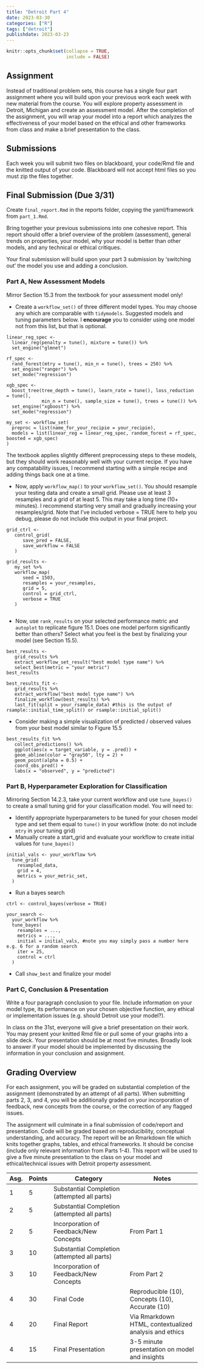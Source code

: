 ```yaml
---
title: "Detroit Part 4"
date: 2023-03-30
categories: ["R"]
tags: ["detroit"]
publishdate: 2023-03-23
---
```


```r
knitr::opts_chunk$set(collapse = TRUE,
                      include = FALSE)
```

## Assignment

Instead of traditional problem sets, this course has a single four part assignment where you will build upon your previous work each week with new material from the course. You will explore property assessment in Detroit, Michigan and create an assessment model. After the completion of the assignment, you will wrap your model into a report which analyzes the effectiveness of your model based on the ethical and other frameworks from class and make a brief presentation to the class.

## Submissions

Each week you will submit two files on blackboard, your code/Rmd file and the knitted output of your code. Blackboard will not accept html files so you must zip the files together.

## Final Submission (Due 3/31)

Create `final_report.Rmd` in the reports folder, copying the yaml/framework from `part_1.Rmd`.

Bring together your previous submissions into one cohesive report. This report should offer a brief overview of the problem (assessment), general trends on properties, your model, why your model is better than other models, and any technical or ethical critiques. 

Your final submission will build upon your part 3 submission by 'switching out' the model you use and adding a conclusion.

### Part A, New Assessment Models

Mirror Section 15.3 from the textbook for your assessment model only!
  
  - Create a `workflow_set()` of three different model types. You may choose any which are comparable with `tidymodels`. Suggested models and tuning parameters below. I **encourage** you to consider using one model not from this list, but that is optional.

```
linear_reg_spec <- 
  linear_reg(penalty = tune(), mixture = tune()) %>% 
  set_engine("glmnet")

rf_spec <- 
  rand_forest(mtry = tune(), min_n = tune(), trees = 250) %>% 
  set_engine("ranger") %>% 
  set_mode("regression")

xgb_spec <- 
  boost_tree(tree_depth = tune(), learn_rate = tune(), loss_reduction = tune(), 
             min_n = tune(), sample_size = tune(), trees = tune()) %>% 
  set_engine("xgboost") %>% 
  set_mode("regression")

my_set <- workflow_set(
  preproc = list(name_for_your_recipie = your_recipie),
  models = list(linear_reg = linear_reg_spec, random_forest = rf_spec, boosted = xgb_spec)
)
```

The textbook applies slightly different preprocessing steps to these models, but they should work reasonably well with your current recipe. If you have any compatability issues, I recommend starting with a simple recipe and adding things back one at a time.

- Now, apply `workflow_map()` to your `workflow_set()`. You should resample your testing data and create a small grid. Please use at least 3 resamples and a grid of at least 5. This may take a long time (10+ minutes). I recommend starting very small and gradually increasing your resamples/grid. Note that I've included verbose = TRUE here to help you debug, please do not include this output in your final project.

```
grid_ctrl <-
   control_grid(
      save_pred = FALSE,
      save_workflow = FALSE
   )

grid_results <-
   my_set %>%
   workflow_map(
      seed = 1503,
      resamples = your_resamples,
      grid = 5,
      control = grid_ctrl,
      verbose = TRUE
   )
   
```

- Now, use `rank_results` on your selected performance metric and `autoplot` to replicate figure 15.1. Does one model perform significantly better than others? Select what you feel is the best by finalizing your model (see Section 15.5).

```
best_results <- 
   grid_results %>% 
   extract_workflow_set_result("best model type name") %>% 
   select_best(metric = "your metric")
best_results

best_results_fit <- 
   grid_results %>% 
   extract_workflow("best model type name") %>% 
   finalize_workflow(best_results) %>% 
   last_fit(split = your_rsample_data) #this is the output of rsample::initial_time_split() or rsample::initial_split()
```

- Consider making a simple visualization of predicted / observed values from your best model similar to Figure 15.5

```
best_results_fit %>% 
   collect_predictions() %>% 
   ggplot(aes(x = target_variable, y = .pred)) + 
   geom_abline(color = "gray50", lty = 2) + 
   geom_point(alpha = 0.5) + 
   coord_obs_pred() + 
   labs(x = "observed", y = "predicted")
```

### Part B, Hyperparameter Exploration for Classification

Mirroring Section 14.2.3, take your current workflow and use `tune_bayes()` to create a small tuning grid for your classification model. You will need to:

- Identify appropriate hyperparameters to be tuned for your chosen model type and set them equal to `tune()` in your workflow (note: do not include `mtry` in your tuning grid)
- Manually create a start_grid and evaluate your workflow to create initial values for `tune_bayes()`

```
initial_vals <- your_workflow %>%
  tune_grid(
    resampled_data,
    grid = 4,
    metrics = your_metric_set,
  )
```

- Run a bayes search

```
ctrl <- control_bayes(verbose = TRUE)

your_search <- 
  your_workflow %>%
  tune_bayes(
    resamples = ...,
    metrics = ...,
    initial = initial_vals, #note you may simply pass a number here e.g. 6 for a random search
    iter = 25,
    control = ctrl
  )
```
- Call `show_best` and finalize your model

### Part C, Conclusion & Presentation

Write a four paragraph conclusion to your file. Include information on your model type, its performance on your chosen objective function, any ethical or implementation issues (e.g. should Detroit use your model?).

In class on the 31st, everyone will give a brief presentation on their work. You may present your knitted Rmd file or pull some of your graphs into a slide deck. Your presentation should be at most five minutes. Broadly look to answer if your model should be implemented by discussing the information in your conclusion and assignment.

## Grading Overview

For each assignment, you will be graded on substantial completion of the assignment (demonstrated by an attempt of all parts). When submitting parts 2, 3, and 4, you will be additionally graded on your incorporation of feedback, new concepts from the course, or the correction of any flagged issues.

The assignment will culminate in a final submission of code/report and presentation. Code will be graded based on reproducibility, conceptual understanding, and accuracy. The report will be an Rmarkdown file which knits together graphs, tables, and ethical frameworks. It should be concise (include only relevant information from Parts 1-4). This report will be used to give a five minute presentation to the class on your model and ethical/technical issues with Detroit property assessment.

| Asg.   | Points | Category                                     | Notes                                                                           |
|-----------|-----------|----------------------------------------------|-------------------------------------------|
| 1 | 5      | Substantial Completion (attempted all parts) |                                                                                 |
| 2 | 5      | Substantial Completion (attempted all parts) |                                                                                 |
| 2 | 5      | Incorporation of Feedback/New Concepts       | From Part 1                                                                     |                                                         |
| 3 | 10      | Substantial Completion (attempted all parts) |                                                                                 |
| 3 | 10      | Incorporation of Feedback/New Concepts       | From Part 2                                                                     |
| 4 | 30     | Final Code                                   | Reproducible (10), Concepts (10), Accurate (10)                                 |
| 4 | 20     | Final Report                                 | Via Rmarkdown HTML, contextualized analysis and ethics |
| 4 | 15     | Final Presentation                           | 3-5 minute presentation on model and insights                                     |
